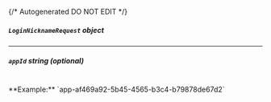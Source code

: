 {/* Autogenerated DO NOT EDIT  */}

##### `LoginNicknameRequest` _object_

<Collapsible openLabel={Labels.showProperties} closeLabel={Labels.hideProperties}>
  <LoginNicknameRequest />
</Collapsible>

---
##### `appId` _string (optional)_
<br/>
**Example:** `app-af469a92-5b45-4565-b3c4-b79878de67d2`


